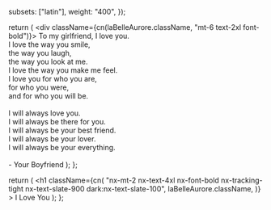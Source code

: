
  subsets: ["latin"],
  weight: "400",
});

  return (
    <div className={cn(laBelleAurore.className, "mt-6 text-2xl font-bold")}>
      To my girlfriend, I love you.
      <br />
      I love the way you smile,
      <br />
      the way you laugh,
      <br />
      the way you look at me.
      <br />
      I love the way you make me feel. <br />
      I love you for who you are,
      <br />
      for who you were,
      <br />
      and for who you will be.
      <br />
      <br />
      I will always love you. <br />
      I will always be there for you. <br />
      I will always be your best friend. <br />
      I will always be your lover. <br />I will always be your everything.
      <br />
      <br />- Your Boyfriend
    </div>
  );
};

  return (
    <h1
      className={cn(
        "nx-mt-2 nx-text-4xl nx-font-bold nx-tracking-tight nx-text-slate-900 dark:nx-text-slate-100",
        laBelleAurore.className,
      )}
    >
      I Love You
    </h1>
  );
};

<Title />

<Disclaimer />
